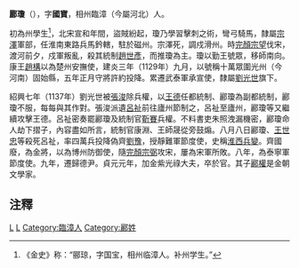 '''酈瓊'''（{{bd|1104年||1153年|catIdx=}}），字'''國寶'''，相州臨漳（今屬河北）人。

初為州學生<ref>《金史》称：“郦琼，字国宝，相州临漳人。补州学生。”</ref>，北宋宣和年間，盜賊紛起，瓊乃學習擊刺之術，彎弓騎馬，隸屬[[宗澤|宗澤]]軍部，任淮南東路兵馬鈐轄，駐於磁州。宗澤死，調戍滑州。時[[完顏宗望|完顏宗望]]伐宋，渡河前夕，戍軍叛亂，殺其統制[[趙世彥|趙世彥]]，而推瓊為主。瓊以勤王號眾，移師南向。康王[[趙構|趙構]]以為楚州安撫使，建炎三年（1129年）九月，以號稱十萬眾圍光州（今河南）固始縣，五年正月守將許約投降。累遷武泰軍承宣使，隸屬[[劉光世|劉光世]]旗下。

紹興七年（1137年）劉光世被[[張浚|張浚]]除兵權，以[[王德_(宋朝)|王德]]任都統制、酈瓊為副都統制，酈瓊不服，每每與其作對。張浚派遺[[呂祉|呂祉]]前往廬州節制之，呂祉至廬州，酈瓊等又繼續攻擊王德。呂祉密奏罷酈瓊及統制官[[靳賽|靳賽]]兵權。不料書吏朱照洩漏機密，酈瓊命人劫下摺子，內容盡如所言，統制官康淵、王師晟從旁鼓煽。八月八日酈瓊、[[王世忠|王世忠]]等殺死呂祉，率四萬兵投降偽齊[[劉豫|劉豫]]，授靜難軍節度使，史稱[[淮西兵變|淮西兵變]]。齊國廢，為金將，以為博州防御使，隨[[完顏宗弼|完顏宗弼]]攻宋，屢為宋軍所敗。八年，為泰寧軍節度使。九年，遷歸德尹。貞元元年，加金紫光祿大夫，卒於官。其子[[酈權|酈權]]是金朝文學家。

==注釋==
{{reflist}}
[[Category:宋朝軍事人物|L]]
[[Category:金朝軍事人物|L]]
[[Category:臨漳人|Category:臨漳人]]
[[Category:酈姓|Category:酈姓]]
